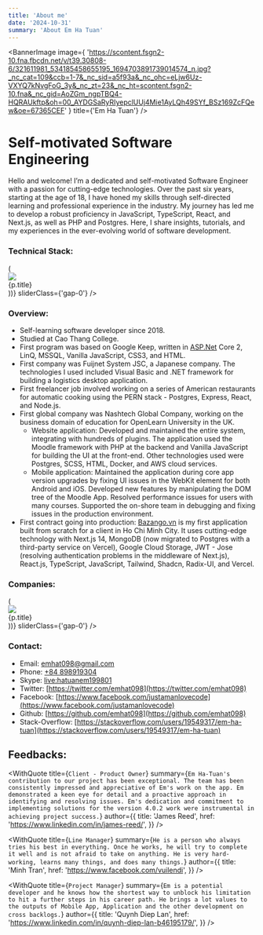 ```yaml
---
title: 'About me'
date: '2024-10-31'
summary: 'About Em Ha Tuan'
---
```


<BannerImage
  image={
    'https://scontent.fsgn2-10.fna.fbcdn.net/v/t39.30808-6/321611981_534185458655195_1694703891739014574_n.jpg?_nc_cat=109&ccb=1-7&_nc_sid=a5f93a&_nc_ohc=eLjw6Uz-VXYQ7kNvgFoG_3y&_nc_zt=23&_nc_ht=scontent.fsgn2-10.fna&_nc_gid=AoZGm_ngpTBQ4-HQRAUkftp&oh=00_AYDGSaRyRIyepclUUj4Mie1AyLQh49SYf_BSz169ZcFQew&oe=67365CEF'
  }
  title={'Em Ha Tuan'}
/>

# Self-motivated Software Engineering

Hello and welcome! I’m a dedicated and self-motivated Software Engineer
with a passion for cutting-edge technologies. Over the past six years,
starting at the age of 18, I have honed my skills through self-directed
learning and professional experience in the industry. My journey has led me to
develop a robust proficiency in JavaScript, TypeScript, React, and Next.js, as
well as PHP and Postgres. Here, I share insights, tutorials, and my
experiences in the ever-evolving world of software development.

### Technical Stack:

<div className={'flex flex-col py-2 md:py-6'}>
  <Carousel
    items={[
      {
        title: 'Node.js',
        image: '/nodejs.svg',
      },
      {
        title: 'JavaScript',
        image: '/javascript.png',
      },
      {
        title: 'TypeScript',
        image: '/ts.png',
      },
      {
        title: 'React',
        image: '/react.png',
      },
      {
        title: 'Next.js',
        image: '/nextjs-icon-dark-background.png',
      },
      {
        title: 'Postgres',
        image: '/postgre.png',
      },
    ].map((p) => (
      <div
        key={p.title}
        className={'p-4 flex flex-col gap-2 items-center'}
      >
        <div className={'w-40 h-40'}>
          <Image
            src={p.image}
            className={'p-1 object-contain rounded'}
          />
        </div>
        {p.title}
      </div>
    ))}
    sliderClass={'gap-0'}
  />
</div>

### Overview:

- Self-learning software developer since 2018.
- Studied at Cao Thang College.
- First program was based on Google Keep, written in [ASP.Net](http://asp.net/) Core 2, LinQ, MSSQL, Vanilla JavaScript, CSS3, and HTML.
- First company was Fuijnet System JSC, a Japanese company. The technologies I used included Visual Basic and .NET framework for building a logistics desktop application.
- First freelancer job involved working on a series of American restaurants for automatic cooking using the PERN stack - Postgres, Express, React, and Node.js.
- First global company was Nashtech Global Company, working on the business domain of education for OpenLearn University in the UK.
  - Website application: Developed and maintained the entire system, integrating with hundreds of plugins. The application used the Moodle framework with PHP at the backend and Vanilla JavaScript for building the UI at the front-end. Other technologies used were Postgres, SCSS, HTML, Docker, and AWS cloud services.
  - Mobile application: Maintained the application during core app version upgrades by fixing UI issues in the WebKit element for both Android and iOS. Developed new features by manipulating the DOM tree of the Moodle App. Resolved performance issues for users with many courses. Supported the on-shore team in debugging and fixing issues in the production environment.
- First contract going into production: [Bazango.vn](http://bazango.vn/) is my first application built from scratch for a client in Ho Chi Minh City. It uses cutting-edge technology with Next.js 14, MongoDB (now migrated to Postgres with a third-party service on Vercel), Google Cloud Storage, JWT - Jose (resolving authentication problems in the middleware of Next.js), React.js, TypeScript, JavaScript, Tailwind, Shadcn, Radix-UI, and Vercel.

### Companies:

<div className={'flex flex-col py-2 md:py-6'}>
  <Carousel
    items={[
      {
        title: 'Caganu',
        image: '/caganu.png',
      },
      {
        title: 'Fujinet',
        image: '/fujinet.jpg',
      },
      {
        title: 'Nashtech',
        image: '/nash.png',
      },
      {
        title: 'Bazango',
        image: '/bazango.jpeg',
      },
    ].map((p) => (
      <div
        key={p.title}
        className={'p-4 flex flex-col gap-2 items-center'}
      >
        <div className={'w-40 h-40'}>
          <Image
            src={p.image}
            className={'p-1 object-contain rounded'}
          />
        </div>
        {p.title}
      </div>
    ))}
    sliderClass={'gap-0'}
  />
</div>

### Contact:

- Email: [emhat098@gmail.com](mailto:emhat098@gmail.com)
- Phone: [+84 898919304](tel:84898919304)
- Skype: [live:hatuanem199801](live:hatuanem199801)
- Twitter: [https://twitter.com/emhat098](https://twitter.com/emhat098)
- Facebook: [https://www.facebook.com/justamanlovecode](https://www.facebook.com/justamanlovecode)
- Github: [https://github.com/emhat098](https://github.com/emhat098)
- Stack-Overflow: [https://stackoverflow.com/users/19549317/em-ha-tuan](https://stackoverflow.com/users/19549317/em-ha-tuan)

## Feedbacks:

<WithQuote
  title={`Client - Product Owner`}
  summary={`Em Ha-Tuan's contribution to our project has been exceptional. The team
  has been consistently impressed and appreciative of Em's work on the app. Em
  demonstrated a keen eye for detail and a proactive approach in identifying and
  resolving issues. Em's dedication and commitment to implementing solutions for
  the version 4.0.2 work were instrumental in achieving project success.`}
  author={{
    title: 'James Reed',
    href: 'https://www.linkedin.com/in/james-reed/',
  }}
/>

<WithQuote
  title={`Line Manager`}
  summary={`He is a person who always tries his best in everything. Once he works, he
  will try to complete it well and is not afraid to take on anything. He is very
  hard-working, learns many things, and does many things.`}
  author={{
    title: 'Minh Tran',
    href: 'https://www.facebook.com/vuilendi',
  }}
/>

<WithQuote
  title={`Project Manager`}
  summary={`Em is a potential developer and he knows how the shortest way to unblock
  his limitation to hit a further steps in his career path. He brings a lot
  values to the outputs of Mobile App, Application and the other development on
  cross backlogs.`}
  author={{
    title: 'Quynh Diep Lan',
    href: 'https://www.linkedin.com/in/quynh-diep-lan-b46195179/',
  }}
/>
